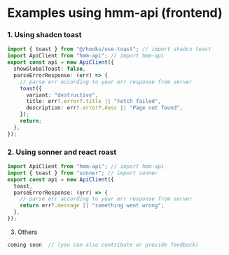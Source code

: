 # Examples using hmm-api (frontend)

### 1. Using shadcn toast

```typescript
import { toast } from "@/hooks/use-toast"; // import shadcn toast
import ApiClient from "hmm-api"; // import hmm-api
export const api = new ApiClient({
  showGlobalToast: false,
  parseErrorResponse: (err) => {
    // parse err according to your err response from server
    toast({
      variant: "destructive",
      title: err?.error?.title || "Fetch failed",
      description: err?.error?.desc || "Page not found",
    });
    return;
  },
});
```

### 2. Using sonner and react roast

```typescript
import ApiClient from "hmm-api"; // import hmm-api
import { toast } from "sonner"; // import sonner
export const api = new ApiClient({
  toast,
  parseErrorResponse: (err) => {
    // parse err according to your err response from server
    return err?.message || "something went wrong";
  },
});
```

3. Others

```typescript
coming soon  // (you can also contribute or provide feedback)
```
